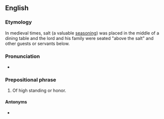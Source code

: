 ==English==

===Etymology===
In medieval times, salt (a valuable [[seasoning]]) was placed in the middle of a dining table and the lord and his family were seated "above the salt" and other guests or servants below.

===Pronunciation===
* {{audio|en|en-au-above the salt.ogg|Audio (AU)}}

===Prepositional phrase===
{{en-prep phrase}}

# {{lb|en|idiomatic}} Of high standing or honor.

====Antonyms====
* {{l|en|below the salt}}